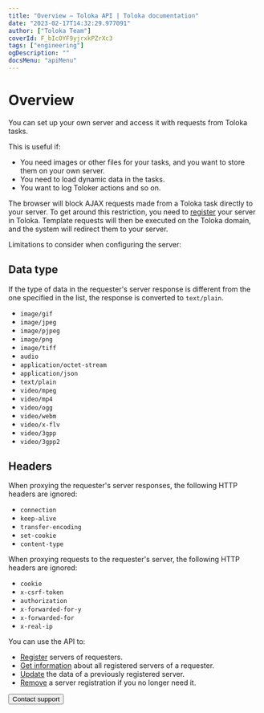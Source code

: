 ```yaml
---
title: "Overview — Toloka API | Toloka documentation"
date: "2023-02-17T14:32:29.977091"
author: ["Toloka Team"]
coverId: F_bIcOYF9yjrxkPZrXc3
tags: ["engineering"]
ogDescription: ""
docsMenu: "apiMenu"
---
```



# Overview

You can set up your own server and access it with requests from Toloka tasks.

This is useful if:

- You need images or other files for your tasks, and you want to store them on your own server.
- You need to load dynamic data in the tasks.
- You want to log Toloker actions and so on.

The browser will block AJAX requests made from a Toloka task directly to your server. To get around this restriction, you need to [register](/docs/api/httpproxy-registration) your server in Toloka. Template requests will then be executed on the Toloka domain, and the system will redirect them to your server.

Limitations to consider when configuring the server:

## Data type

If the type of data in the requester's server response is different from the one specified in the list, the response is converted to `text/plain`.

- `image/gif`
- `image/jpeg`
- `image/pjpeg`
- `image/png`
- `image/tiff`
- `audio`
- `application/octet-stream`
- `application/json`
- `text/plain`
- `video/mpeg`
- `video/mp4`
- `video/ogg`
- `video/webm`
- `video/x-flv`
- `video/3gpp`
- `video/3gpp2`

## Headers

When proxying the requester's server responses, the following HTTP headers are ignored:

- `connection`
- `keep-alive`
- `transfer-encoding`
- `set-cookie`
- `content-type`

When proxying requests to the requester's server, the following HTTP headers are ignored:

- `cookie`
- `x-csrf-token`
- `authorization`
- `x-forwarded-for-y`
- `x-forwarded-for`
- `x-real-ip`

You can use the API to:

- [Register](/docs/api/httpproxy-registration) servers of requesters.
- [Get information](/docs/api/httpproxy-get-info) about all registered servers of a requester.
- [Update](/docs/api/httpproxy-edit) the data of a previously registered server.
- [Remove](/docs/api/httpproxy-delete) a server registration if you no longer need it.

<Button themeColor="light" view="default" size="l" type="link" url="/docs/guide/troubleshooting/support?form-source=api-httpproxy">Contact support</Button>
